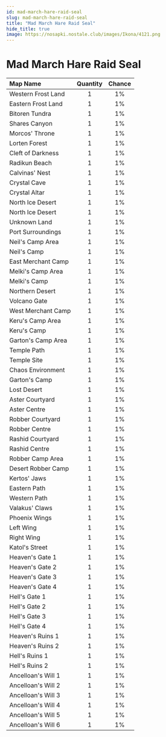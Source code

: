 ```yaml
---
id: mad-march-hare-raid-seal
slug: mad-march-hare-raid-seal
title: "Mad March Hare Raid Seal"
hide_title: true
image: https://nosapki.nostale.club/images/Ikona/4121.png
---
```



# <ItemIcon iconId="4121" height="32"/> Mad March Hare Raid Seal
|Map Name|Quantity|Chance|
|:--|:-:|:-:|
|Western Frost Land|1|1%|
|Eastern Frost Land|1|1%|
|Bitoren Tundra|1|1%|
|Shares Canyon|1|1%|
|Morcos' Throne|1|1%|
|Lorten Forest|1|1%|
|Cleft of Darkness|1|1%|
|Radikun Beach|1|1%|
|Calvinas' Nest|1|1%|
|Crystal Cave|1|1%|
|Crystal Altar|1|1%|
|North Ice Desert|1|1%|
|North Ice Desert|1|1%|
|Unknown Land|1|1%|
|Port Surroundings|1|1%|
|Neil's Camp Area|1|1%|
|Neil's Camp|1|1%|
|East Merchant Camp|1|1%|
|Melki's Camp Area|1|1%|
|Melki's Camp|1|1%|
|Northern Desert|1|1%|
|Volcano Gate|1|1%|
|West Merchant Camp|1|1%|
|Keru's Camp Area|1|1%|
|Keru's Camp|1|1%|
|Garton's Camp Area|1|1%|
|Temple Path|1|1%|
|Temple Site|1|1%|
|Chaos Environment|1|1%|
|Garton's Camp|1|1%|
|Lost Desert|1|1%|
|Aster Courtyard|1|1%|
|Aster Centre|1|1%|
|Robber Courtyard|1|1%|
|Robber Centre|1|1%|
|Rashid Courtyard|1|1%|
|Rashid Centre|1|1%|
|Robber Camp Area|1|1%|
|Desert Robber Camp|1|1%|
|Kertos' Jaws|1|1%|
|Eastern Path|1|1%|
|Western Path|1|1%|
|Valakus' Claws|1|1%|
|Phoenix Wings|1|1%|
|Left Wing|1|1%|
|Right Wing|1|1%|
|Katol's Street|1|1%|
|Heaven's Gate 1|1|1%|
|Heaven's Gate 2|1|1%|
|Heaven's Gate 3|1|1%|
|Heaven's Gate 4|1|1%|
|Hell's Gate 1|1|1%|
|Hell's Gate 2|1|1%|
|Hell's Gate 3|1|1%|
|Hell's Gate 4|1|1%|
|Heaven's Ruins 1|1|1%|
|Heaven's Ruins 2|1|1%|
|Hell's Ruins 1|1|1%|
|Hell's Ruins 2|1|1%|
|Ancelloan's Will 1|1|1%|
|Ancelloan's Will 2|1|1%|
|Ancelloan's Will 3|1|1%|
|Ancelloan's Will 4|1|1%|
|Ancelloan's Will 5|1|1%|
|Ancelloan's Will 6|1|1%|

